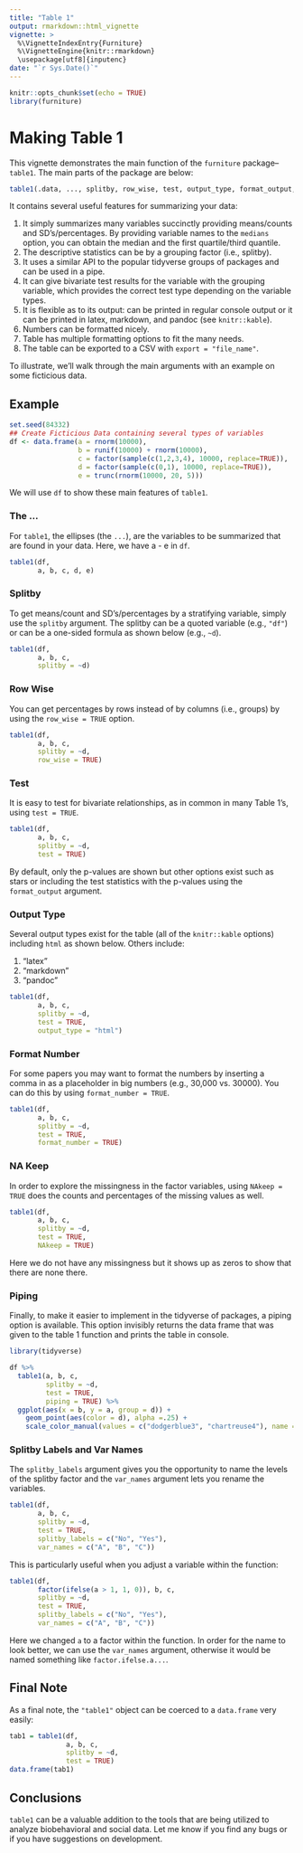 ```yaml
---
title: "Table 1"
output: rmarkdown::html_vignette
vignette: >
  %\VignetteIndexEntry{Furniture}
  %\VignetteEngine{knitr::rmarkdown}
  \usepackage[utf8]{inputenc}
date: "`r Sys.Date()`"
---
```


```r
knitr::opts_chunk$set(echo = TRUE)
library(furniture)
```

# Making Table 1

This vignette demonstrates the main function of the `furniture` package--`table1`. The main parts of the package are below:

```r
table1(.data, ..., splitby, row_wise, test, output_type, format_output, format_number, NAkeep, piping, splitby_labels, var_names)
```

It contains several useful features for summarizing your data:

1. It simply summarizes many variables succinctly providing means/counts and SD's/percentages. By providing variable names to the `medians` option, you can obtain the median and the first quartile/third quantile.
2. The descriptive statistics can be by a grouping factor (i.e., splitby).
3. It uses a similar API to the popular tidyverse groups of packages and can be used in a pipe.
4. It can give bivariate test results for the variable with the grouping variable, which provides the correct test type depending on the variable types.
5. It is flexible as to its output: can be printed in regular console output or it can be printed in latex, markdown, and pandoc (see `knitr::kable`).
6. Numbers can be formatted nicely.
7. Table has multiple formatting options to fit the many needs.
8. The table can be exported to a CSV with `export = "file_name"`.

To illustrate, we'll walk through the main arguments with an example on some ficticious data.

## Example

```r
set.seed(84332)
## Create Ficticious Data containing several types of variables
df <- data.frame(a = rnorm(10000),
                 b = runif(10000) + rnorm(10000),
                 c = factor(sample(c(1,2,3,4), 10000, replace=TRUE)),
                 d = factor(sample(c(0,1), 10000, replace=TRUE)),
                 e = trunc(rnorm(10000, 20, 5)))
```

We will use `df` to show these main features of `table1`.

### The ...

For `table1`, the ellipses (the `...`), are the variables to be summarized that are found in your data. Here, we have a - e in `df`.
```r
table1(df, 
       a, b, c, d, e)
```

### Splitby

To get means/count and SD's/percentages by a stratifying variable, simply use the `splitby` argument. The splitby can be a quoted variable (e.g., `"df"`) or can be a one-sided formula as shown below (e.g., `~d`).

```r
table1(df,
       a, b, c,
       splitby = ~d)
```

### Row Wise

You can get percentages by rows instead of by columns (i.e., groups) by using the `row_wise = TRUE` option.

```r
table1(df,
       a, b, c,
       splitby = ~d,
       row_wise = TRUE)
```

### Test

It is easy to test for bivariate relationships, as in common in many Table 1's, using `test = TRUE`.

```r
table1(df,
       a, b, c,
       splitby = ~d,
       test = TRUE)
```
By default, only the p-values are shown but other options exist such as stars or including the test statistics with the p-values using the `format_output` argument.


### Output Type

Several output types exist for the table (all of the `knitr::kable` options) including `html` as shown below. Others include:

1. "latex"
2. "markdown"
3. "pandoc"

```r
table1(df,
       a, b, c,
       splitby = ~d,
       test = TRUE,
       output_type = "html")
```

### Format Number

For some papers you may want to format the numbers by inserting a comma in as a placeholder in big numbers (e.g., 30,000 vs. 30000). You can do this by using `format_number = TRUE`.

```r
table1(df,
       a, b, c,
       splitby = ~d,
       test = TRUE,
       format_number = TRUE)
```

### NA Keep

In order to explore the missingness in the factor variables, using `NAkeep = TRUE` does the counts and percentages of the missing values as well.

```r
table1(df,
       a, b, c,
       splitby = ~d,
       test = TRUE,
       NAkeep = TRUE)
```
Here we do not have any missingness but it shows up as zeros to show that there are none there.


### Piping

Finally, to make it easier to implement in the tidyverse of packages, a piping option is available. This option invisibly returns the data frame that was given to the table 1 function and prints the table in console.

```r
library(tidyverse)

df %>%
  table1(a, b, c,
         splitby = ~d,
         test = TRUE,
         piping = TRUE) %>%
  ggplot(aes(x = b, y = a, group = d)) +
    geom_point(aes(color = d), alpha =.25) +
    scale_color_manual(values = c("dodgerblue3", "chartreuse4"), name = "Group")
```


### Splitby Labels and Var Names

The `splitby_labels` argument gives you the opportunity to name the levels of the splitby factor and the `var_names` argument lets you rename the variables.

```r
table1(df,
       a, b, c,
       splitby = ~d,
       test = TRUE,
       splitby_labels = c("No", "Yes"),
       var_names = c("A", "B", "C"))
```

This is particularly useful when you adjust a variable within the function:

```r
table1(df,
       factor(ifelse(a > 1, 1, 0)), b, c,
       splitby = ~d,
       test = TRUE,
       splitby_labels = c("No", "Yes"),
       var_names = c("A", "B", "C"))
```

Here we changed `a` to a factor within the function. In order for the name to look better, we can use the `var_names` argument, otherwise it would be named something like `factor.ifelse.a...`.


## Final Note

As a final note, the `"table1"` object can be coerced to a `data.frame` very easily:
```r
tab1 = table1(df,
              a, b, c,
              splitby = ~d,
              test = TRUE)
data.frame(tab1)
```



## Conclusions

`table1` can be a valuable addition to the tools that are being utilized to analyze biobehavioral and social data. Let me know if you find any bugs or if you have suggestions on development. 

